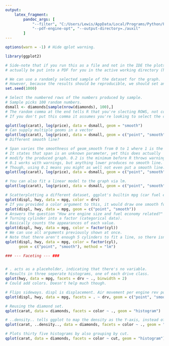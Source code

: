 ```yaml
---
output:
    latex_fragment:
        pandoc_args: [
            "--filter", "C:/Users/Lewis/AppData/Local/Programs/Python/Python312/Scripts/pandoc-minted",
            "--pdf-engine-opt", "--output-directory=./auxil"
        ]
---
```


```r
options(warn = -1) # Hide qplot warning.
```

```r

library(ggplot2)

# Side-note that if you run this as a file and not in the IDE the plots will
# actually be put into a PDF for you in the active working directory (here).

# We can use a randomly selected sample of the dataset for the graph.
# However, because the results should be reproducible, we should set an RNG seed.
set.seed(1000)

# Select the numbered rows of the numbers produced by sample.
# Sample picks 100 random numbers.
dsmall <- diamonds[sample(nrow(diamonds), 100),]
# The random comma at the end tells R that you're slecting ROWS, not columns.
# If you don't put this comma it assumes you're looking to select the columns.

qplot(log(carat), log(price), data = dsmall, geom = "smooth")
# Can supply multiple geoms in a vector
qplot(log(carat), log(price), data = dsmall, geom = c("point", "smooth"))
# Different smooth line?

# Span varies the smoothness of geom_smooth from 0 to 1 where 1 is the smoothest.
# It states that span is an unknown parameter, yet this does actually
# modify the produced graph. 0.2 is the minimum before R throws warnings.
# 0.1 works with warnings, but anything lower produces no smooth line.
# Though, using 0.1 means you might as well not even put a smooth line.
qplot(log(carat), log(price), data = dsmall, geom = c("point", "smooth"), span = 0.2)

# You can also fit a linear model to the graph via lm.
qplot(log(carat), log(price), data = dsmall, geom = c("point", "smooth"), method = "lm")

# Scatterplotting a different dataset, ggplot's builtin mpg (car fuel economy data)
qplot(displ, hwy, data = mpg, color = drv)
# If you provided a color argument to this, it would draw one smooth for every color.
qplot(displ, hwy, data = mpg, geom = c("point", "smooth"))
# Answers the question "How are engine size and fuel economy related?"
# Turning cylinder into a factor (categorical data).
# Basically counts the appearances of each value.
qplot(displ, hwy, data = mpg, color = factor(cyl))
# We can use all arguments previously shown at once.
# Note that there aren't enough 5 cylinders to fit a line, so there isn't one.
qplot(displ, hwy, data = mpg, color = factor(cyl),
      geom = c("point", "smooth"), method = "lm")

### --- Faceting --- ###


# . acts as a placeholder, indicating that there's no variable.
# Results in three seperate histograms, one of each drive class.
qplot(hwy, data = mpg, facets = drv ~ ., binwidth = 2)
# Could add colors. Doesn't help much though.

# Flips sideways. displ is displacement. Air movement per engine rev possibly
qplot(displ, hwy, data = mpg, facets = . ~ drv, geom = c("point", "smooth"))

# Reusing the diamond set.
qplot(carat, data = diamonds, facets = color ~ ., geom = "histogram")

# ..density.. tells ggplot to map the density as the Y-axis, instead of just counting.
qplot(carat, ..density.., data = diamonds, facets = color ~ ., geom = "histogram")

# Plots thirty five histograms by also grouping by cut.
qplot(carat, data = diamonds, facets = color ~ cut, geom = "histogram")
```